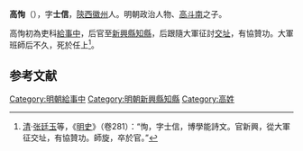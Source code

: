 '''高恂'''（{{bd|？||？|catIdx=}}），字'''士信'''，[[陝西|陝西]][[徽州|徽州]]人。明朝政治人物、[[高斗南|高斗南]]之子。

高恂初為吏科[[給事中|給事中]]，后官至[[新興縣|新興縣]][[知縣|知縣]]，后跟隨大軍征討[[交址|交址]]，有協贊功。大軍班師后不久，死於任上<ref>[[清|清]]·[[张廷玉|张廷玉]]等，《[[明史|明史]]》（卷281）：“恂，字士信，博學能詩文。官新興，從大軍征交址，有協贊功。師旋，卒於官。”</ref>。

==参考文献==
{{reflist}}
{{明朝人物小作品}}
[[Category:明朝給事中|Category:明朝給事中]]
[[Category:明朝新興縣知縣|Category:明朝新興縣知縣]]
[[Category:高姓|Category:高姓]]